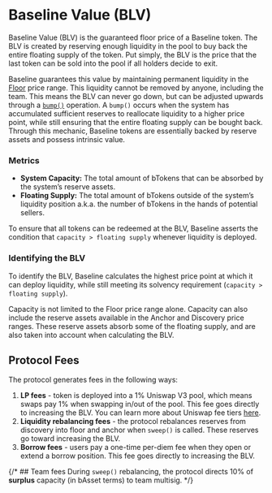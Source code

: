 
# Baseline Value (BLV)

Baseline Value (BLV) is the guaranteed floor price of a Baseline token. The BLV is created by reserving enough liquidity in the pool to buy back the entire floating supply of the token. Put simply, the BLV is the price that the last token can be sold into the pool if all holders decide to exit. 

Baseline guarantees this value by maintaining permanent liquidity in the [Floor](market_making/#price_ranges) price range. This liquidity cannot be removed by anyone, including the team. This means the BLV can never go down, but can be adjusted upwards through a [`bump()`](/concepts/market_making#rebalancing-liquidity) operation. A `bump()` occurs when the system has accumulated sufficient reserves to reallocate liquidity to a higher price point, while still ensuring that the entire floating supply can be bought back. Through this mechanic, Baseline tokens are essentially backed by reserve assets and possess intrinsic value. 

### Metrics
- **System Capacity:** The total amount of bTokens that can be absorbed by the system’s reserve assets.
- **Floating Supply:** The total amount of bTokens outside of the system’s liquidity position a.k.a. the number of bTokens in the hands of potential sellers.

To ensure that all tokens can be redeemed at the BLV, Baseline asserts the condition that `capacity > floating supply` whenever liquidity is deployed.

### Identifying the BLV
To identify the BLV, Baseline calculates the highest price point at which it can deploy liquidity, while still meeting its solvency requirement (`capacity > floating supply`). 

<Callout type="info" emoji="">
Capacity is not limited to the Floor price range alone. Capacity can also include the reserve assets available in the Anchor and Discovery price ranges. These reserve assets absorb some of the floating supply, and are also taken into account when calculating the BLV. 
</Callout>

## Protocol Fees

The protocol generates fees in the following ways:

1. **LP fees** - token is deployed into a 1% Uniswap V3 pool, which means swaps pay 1% when swapping in/out of the pool. This fee goes directly to increasing the BLV. You can learn more about Uniswap fee tiers [here](https://docs.uniswap.org/concepts/protocol/fees).
2. **Liquidity rebalancing fees** - the protocol rebalances reserves from discovery into floor and anchor when `sweep()` is called. These reserves go toward increasing the BLV.
3. **Borrow fees** - users pay a one-time per-diem fee when they open or extend a borrow position. This fee goes directly to increasing the BLV.

{/* ## Team fees
During `sweep()` rebalancing, the protocol directs 10% of **surplus** capacity (in bAsset terms) to team multisig. */}
